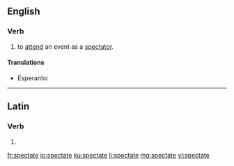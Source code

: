 ==English==

===Verb===
{{en-verb|spectat}}

# {{context|intransitive|lang=en}} to [[attend]] an event as a [[spectator]].

====Translations====
{{trans-top|attend an event as a spectator}}
* Esperanto: {{t|eo|spekti}}
{{trans-mid}}
{{trans-bottom}}

----

==Latin==

===Verb===
{{la-verb-form|spectāte}}

# {{inflection of|spectō||1|p|pres|act|imp|lang=la}}

[[fr:spectate]]
[[io:spectate]]
[[ku:spectate]]
[[li:spectate]]
[[mg:spectate]]
[[vi:spectate]]